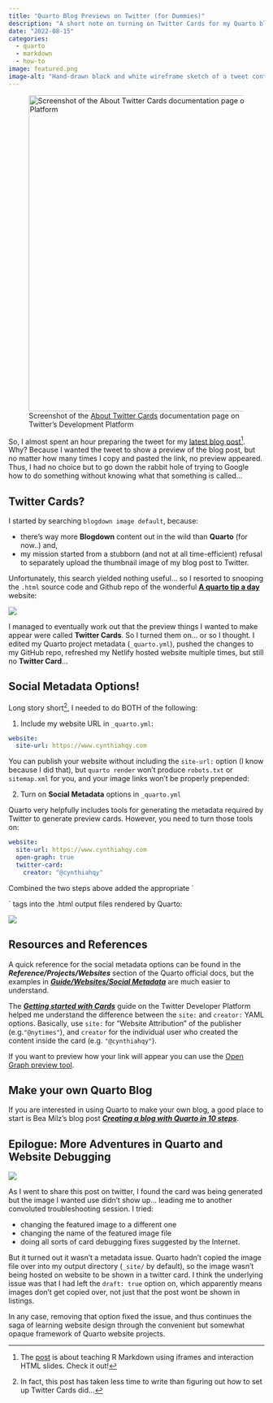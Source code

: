 ```yaml
---
title: "Quarto Blog Previews on Twitter (for Dummies)"
description: "A short note on turning on Twitter Cards for my Quarto blog."
date: "2022-08-15"
categories:
  - quarto
  - markdown
  - how-to
image: featured.png
image-alt: "Hand-drawn black and white wireframe sketch of a tweet containing a preview frame showing the text 'TWITTER CARD?!?'"
---
```


![Screenshot of the [About Twitter Cards](https://developer.twitter.com/en/docs/twitter-for-websites/cards/overview/abouts-cards) documentation page on Twitter's Development Platform](images/paste-C20DED4F.png){fig-alt="Screenshot of the About Twitter Cards documentation page on Twitter's Development Platform" width="622"}

So, I almost spent an hour preparing the tweet for my [latest blog post](https://www.cynthiahqy.com/posts/r-markdown-and-friends/)[^1]. Why? Because I wanted the tweet to show a preview of the blog post, but no matter how many times I copy and pasted the link, no preview appeared. Thus, I had no choice but to go down the rabbit hole of trying to Google how to do something without knowing what that something is called...

[^1]: The [post](https://www.cynthiahqy.com/posts/r-markdown-and-friends/) is about teaching R Markdown using iframes and interaction HTML slides. Check it out!

## Twitter Cards?

I started by searching `blogdown image default`, because:

-   there's way more **Blogdown** content out in the wild than **Quarto** (for now..) and,
-   my mission started from a stubborn (and not at all time-efficient) refusal to separately upload the thumbnail image of my blog post to Twitter.

Unfortunately, this search yielded nothing useful... so I resorted to snooping the `.html` source code and Github repo of the wonderful [**A quarto tip a day**](https://mine-cetinkaya-rundel.github.io/quarto-tip-a-day) website:

![](images/paste-7285ABD4.png){fig-alt="Screenshot of a page from \"A Quarto Tip a Day\" website, with the source code inspector pane open in the bottom half of the screenshot."}

I managed to eventually work out that the preview things I wanted to make appear were called **Twitter Cards**. So I turned them on... or so I thought. I edited my Quarto project metadata (`_quarto.yml`), pushed the changes to my GitHub repo, refreshed my Netlify hosted website multiple times, but still no **Twitter Card**...

## Social Metadata Options!

Long story short[^2], I needed to do BOTH of the following:

[^2]: In fact, this post has taken less time to write than figuring out how to set up Twitter Cards did...

1.  Include my website URL in `_quarto.yml`:

``` yaml
website:
  site-url: https://www.cynthiahqy.com
```

You can publish your website without including the `site-url:` option (I know because I did that), but `quarto render` won't produce `robots.txt` or `sitemap.xml` for you, and your image links won't be properly prepended:

2.  Turn on **Social Metadata** options in `_quarto.yml`

Quarto very helpfully includes tools for generating the metadata required by Twitter to generate preview cards. However, you need to turn those tools on:

``` yaml
website:
  site-url: https://www.cynthiahqy.com
  open-graph: true
  twitter-card:
    creator: "@cynthiahqy"
```

Combined the two steps above added the appropriate \`<meta property>\` tags into the .html output files rendered by Quarto:

![](images/paste-076546FF.png)

## Resources and References

A quick reference for the social metadata options can be found in the ***Reference/Projects/Websites*** section of the Quarto official docs, but the examples in [***Guide/Websites/Social Metadata***](https://quarto.org/docs/websites/website-tools.html#social-metadata) are much easier to understand.

The [***Getting started with Cards***](https://developer.twitter.com/en/docs/twitter-for-websites/cards/guides/getting-started) guide on the Twitter Developer Platform helped me understand the difference between the `site:` and `creator:` YAML options. Basically, use `site:` for "Website Attribution" of the publisher (e.g.`"@nytimes"`), and `creator` for the individual user who created the content inside the card (e.g. `"@cynthiahqy"`).

If you want to preview how your link will appear you can use the [Open Graph preview tool](https://www.opengraph.xyz).

## Make your own Quarto Blog

If you are interested in using Quarto to make your own blog, a good place to start is Bea Milz's blog post [***Creating a blog with Quarto in 10 steps***](https://beamilz.com/posts/2022-06-05-creating-a-blog-with-quarto/en/).

## Epilogue: More Adventures in Quarto and Website Debugging

![](images/paste-951FF404.png){fig-alt="Screenshot of the Twitter compose box with a link in the body of the tweet and a preview of the link showing a placeholder image instead of the intended feature image."}

As I went to share this post on twitter, I found the card was being generated but the image I wanted use didn't show up... leading me to another convoluted troubleshooting session. I tried:

-   changing the featured image to a different one
-   changing the name of the featured image file
-   doing all sorts of card debugging fixes suggested by the Internet.

But it turned out it wasn't a metadata issue. Quarto hadn't copied the image file over into my output directory (`_site/` by default), so the image wasn't being hosted on website to be shown in a twitter card. I think the underlying issue was that I had left the `draft: true` option on, which apparently means images don't get copied over, not just that the post wont be shown in listings.

In any case, removing that option fixed the issue, and thus continues the saga of learning website design through the convenient but somewhat opaque framework of Quarto website projects.
